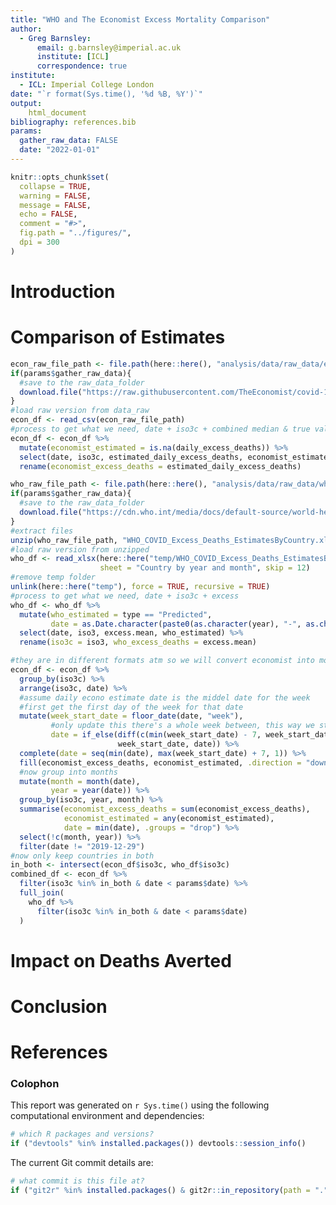 ```yaml
---
title: "WHO and The Economist Excess Mortality Comparison"
author:
  - Greg Barnsley:
      email: g.barnsley@imperial.ac.uk
      institute: [ICL]
      correspondence: true
institute:
  - ICL: Imperial College London
date: "`r format(Sys.time(), '%d %B, %Y')`"
output: 
    html_document
bibliography: references.bib
params:
  gather_raw_data: FALSE
  date: "2022-01-01"
---
```


<!-- The following code chunk defines some general settings how code chunks should behave. -->

```r
knitr::opts_chunk$set(
  collapse = TRUE,
  warning = FALSE,
  message = FALSE,
  echo = FALSE,
  comment = "#>",
  fig.path = "../figures/",
  dpi = 300
)
```

<!-- The actual document text starts here: -->

# Introduction

<!-- do last then update description and upload to github -->

# Comparison of Estimates

```r
econ_raw_file_path <- file.path(here::here(), "analysis/data/raw_data/economist_raw.csv")
if(params$gather_raw_data){
  #save to the raw_data_folder
  download.file("https://raw.githubusercontent.com/TheEconomist/covid-19-the-economist-global-excess-deaths-model/baca4ff7f77b031de8e1b0f5f73eaf1ca8e50998/output-data/export_country.csv", econ_raw_file_path)
}
#load raw version from data_raw
econ_df <- read_csv(econ_raw_file_path)
#process to get what we need, date + iso3c + combined median & true value
econ_df <- econ_df %>% 
  mutate(economist_estimated = is.na(daily_excess_deaths)) %>% 
  select(date, iso3c, estimated_daily_excess_deaths, economist_estimated) %>% 
  rename(economist_excess_deaths = estimated_daily_excess_deaths)
```

```r
who_raw_file_path <- file.path(here::here(), "analysis/data/raw_data/who_raw.zip")
if(params$gather_raw_data){
  #save to the raw_data_folder
  download.file("https://cdn.who.int/media/docs/default-source/world-health-data-platform/covid-19-excessmortality/2022-03-25_covid-19_gem.zip", who_raw_file_path)
}
#extract files
unzip(who_raw_file_path, "WHO_COVID_Excess_Deaths_EstimatesByCountry.xlsx", exdir = here::here("temp"))
#load raw version from unzipped
who_df <- read_xlsx(here::here("temp/WHO_COVID_Excess_Deaths_EstimatesByCountry.xlsx"),
                    sheet = "Country by year and month", skip = 12)
#remove temp folder
unlink(here::here("temp"), force = TRUE, recursive = TRUE)
#process to get what we need, date + iso3c + excess
who_df <- who_df %>% 
  mutate(who_estimated = type == "Predicted",
         date = as.Date.character(paste0(as.character(year), "-", as.character(month), "-01"))) %>% 
  select(date, iso3, excess.mean, who_estimated) %>% 
  rename(iso3c = iso3, who_excess_deaths = excess.mean)
```

```r
#they are in different formats atm so we will convert economist into monthly
econ_df <- econ_df %>% 
  group_by(iso3c) %>% 
  arrange(iso3c, date) %>% 
  #assume daily econo estimate date is the middel date for the week
  #first get the first day of the week for that date
  mutate(week_start_date = floor_date(date, "week"),
         #only update this there's a whole week between, this way we still apply the final estimate
         date = if_else(diff(c(min(week_start_date) - 7, week_start_date)) == 7,
                        week_start_date, date)) %>% 
  complete(date = seq(min(date), max(week_start_date) + 7, 1)) %>% 
  fill(economist_excess_deaths, economist_estimated, .direction = "down") %>% 
  #now group into months
  mutate(month = month(date),
         year = year(date)) %>% 
  group_by(iso3c, year, month) %>% 
  summarise(economist_excess_deaths = sum(economist_excess_deaths),
            economist_estimated = any(economist_estimated),
            date = min(date), .groups = "drop") %>% 
  select(!c(month, year)) %>% 
  filter(date != "2019-12-29")
#now only keep countries in both
in_both <- intersect(econ_df$iso3c, who_df$iso3c)
combined_df <- econ_df %>% 
  filter(iso3c %in% in_both & date < params$date) %>% 
  full_join(
    who_df %>% 
      filter(iso3c %in% in_both & date < params$date)
  )
```

# Impact on Deaths Averted

# Conclusion

\newpage

# References 

<!-- The following line ensures the references appear here for the MS Word or HTML output files, rather than right at the end of the document (this will not work for PDF files):  -->

<div id="refs"></div>

\newpage

### Colophon

<!-- Add something about renv output? -->

This report was generated on `r Sys.time()` using the following computational environment and dependencies: 

```r
# which R packages and versions?
if ("devtools" %in% installed.packages()) devtools::session_info()
```

The current Git commit details are:

```r
# what commit is this file at? 
if ("git2r" %in% installed.packages() & git2r::in_repository(path = ".")) git2r::repository(here::here())  
```
